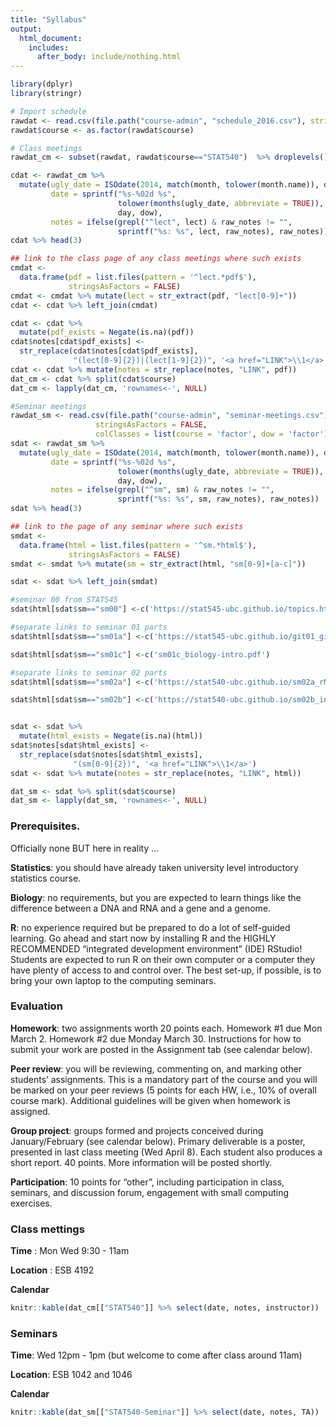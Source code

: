 ```yaml
---
title: "Syllabus"
output:
  html_document:
    includes:
      after_body: include/nothing.html
---
```


```r
library(dplyr)
library(stringr)
```

```r
# Import schedule
rawdat <- read.csv(file.path("course-admin", "schedule_2016.csv"), stringsAsFactors = FALSE)
rawdat$course <- as.factor(rawdat$course)

# Class meetings
rawdat_cm <- subset(rawdat, rawdat$course=="STAT540")  %>% droplevels()

cdat <- rawdat_cm %>%
  mutate(ugly_date = ISOdate(2014, match(month, tolower(month.name)), day),
         date = sprintf("%s-%02d %s",
                        tolower(months(ugly_date, abbreviate = TRUE)),
                        day, dow),
         notes = ifelse(grepl("^lect", lect) & raw_notes != "",
                        sprintf("%s: %s", lect, raw_notes), raw_notes))
cdat %>% head(3)

## link to the class page of any class meetings where such exists
cmdat <-
  data.frame(pdf = list.files(pattern = '^lect.*pdf$'),
             stringsAsFactors = FALSE)
cmdat <- cmdat %>% mutate(lect = str_extract(pdf, "lect[0-9]+"))
cdat <- cdat %>% left_join(cmdat)

cdat <- cdat %>%
  mutate(pdf_exists = Negate(is.na)(pdf))
cdat$notes[cdat$pdf_exists] <-
  str_replace(cdat$notes[cdat$pdf_exists],
              "(lect[0-9]{2})|(lect[1-9]{2})", '<a href="LINK">\\1</a>')
cdat <- cdat %>% mutate(notes = str_replace(notes, "LINK", pdf))
dat_cm <- cdat %>% split(cdat$course)
dat_cm <- lapply(dat_cm, 'rownames<-', NULL)

#Seminar meetings
rawdat_sm <- read.csv(file.path("course-admin", "seminar-meetings.csv"),
                   stringsAsFactors = FALSE,
                   colClasses = list(course = 'factor', dow = 'factor'))
sdat <- rawdat_sm %>%
  mutate(ugly_date = ISOdate(2014, match(month, tolower(month.name)), day),
         date = sprintf("%s-%02d %s",
                        tolower(months(ugly_date, abbreviate = TRUE)),
                        day, dow),
         notes = ifelse(grepl("^sm", sm) & raw_notes != "",
                        sprintf("%s: %s", sm, raw_notes), raw_notes))
sdat %>% head(3)

## link to the page of any seminar where such exists
smdat <-
  data.frame(html = list.files(pattern = '^sm.*html$'),
             stringsAsFactors = FALSE)
smdat <- smdat %>% mutate(sm = str_extract(html, "sm[0-9]+[a-c]"))

sdat <- sdat %>% left_join(smdat)

#seminar 00 from STAT545
sdat$html[sdat$sm=="sm00"] <-c('https://stat545-ubc.github.io/topics.html')

#separate links to seminar 01 parts
sdat$html[sdat$sm=="sm01a"] <-c('https://stat545-ubc.github.io/git01_git-install.html')

sdat$html[sdat$sm=="sm01c"] <-c('sm01c_biology-intro.pdf')

#separate links to seminar 02 parts
sdat$html[sdat$sm=="sm02a"] <-c('https://stat540-ubc.github.io/sm02a_rMarkdown.html')

sdat$html[sdat$sm=="sm02b"] <-c('https://stat540-ubc.github.io/sm02b_introProbCltLln.html')


sdat <- sdat %>%
  mutate(html_exists = Negate(is.na)(html))
sdat$notes[sdat$html_exists] <-
  str_replace(sdat$notes[sdat$html_exists],
              "(sm[0-9]{2})", '<a href="LINK">\\1</a>')
sdat <- sdat %>% mutate(notes = str_replace(notes, "LINK", html))

dat_sm <- sdat %>% split(sdat$course)
dat_sm <- lapply(dat_sm, 'rownames<-', NULL)
```

### Prerequisites.

Officially none BUT here in reality ...

**Statistics**: you should have already taken university level introductory statistics course.

**Biology**: no requirements, but you are expected to learn things like the difference between a DNA and RNA and a gene and a genome.

**R**: no experience required but be prepared to do a lot of self-guided learning. Go ahead and start now by installing R and the HIGHLY RECOMMENDED "integrated development environment" (IDE) RStudio! Students are expected to run R on their own computer or a computer they have plenty of access to and control over. The best set-up, if possible, is to bring your own laptop to the computing seminars.

### Evaluation

**Homework**: two assignments worth 20 points each. Homework #1 due Mon March 2. Homework #2 due Monday March 30. Instructions for how to submit your work are posted in the Assignment tab (see calendar below).

**Peer review**: you will be reviewing, commenting on, and marking other students’ assignments. This is a mandatory part of the course and you will be marked on your peer reviews (5 points for each HW, i.e., 10% of overall course mark). Additional guidelines will be given when homework is assigned. 

**Group project**: groups formed and projects conceived during January/February (see calendar below). Primary deliverable is a poster, presented in last class meeting (Wed April 8). Each student also produces a short report. 40 points. More information will be posted shortly.

**Participation**: 10 points for "other", including participation in class, seminars, and discussion forum, engagement with small computing exercises.


<!-- unholy hack to make following two tables less wide and the same wide -->
<style type="text/css">
table {
   max-width: 70%;
}
</style>

### Class mettings

**Time** : Mon Wed 9:30 - 11am

**Location** : ESB 4192

**Calendar**

```r
knitr::kable(dat_cm[["STAT540"]] %>% select(date, notes, instructor))
```

### Seminars

**Time**: Wed 12pm - 1pm (but welcome to come after class around 11am)

**Location**: ESB 1042 and 1046

**Calendar**

```r
knitr::kable(dat_sm[["STAT540-Seminar"]] %>% select(date, notes, TA))
```
